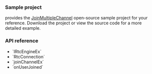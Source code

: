 <PlatformWrapper platform="react-native">

### Sample project

<Vg k="COMPANY" /> provides the [JoinMultipleChannel](https://github.com/AgoraIO-Extensions/react-native-agora/blob/main/example/src/examples/advanced/JoinMultipleChannel/JoinMultipleChannel.tsx) open-source sample project for your reference. Download the project or view the source code for a more detailed example.

### API reference

- <Link to="{{global.API_REF_RN_ROOT}}/class_irtcengineex.html#class_irtcengineex">`IRtcEngineEx`</Link>
- <Link to="{{global.API_REF_RN_ROOT}}/class_rtcconnection.html">`RtcConnection`</Link>
- <Link to="{{global.API_REF_RN_ROOT}}/class_irtcengineex.html#api_irtcengineex_joinchannelex">`joinChannelEx`</Link>
- <Link to="{{global.API_REF_RN_ROOT}}/class_irtcengineeventhandler.html#callback_irtcengineeventhandler_onuserjoined">`onUserJoined`</Link>

</PlatformWrapper>